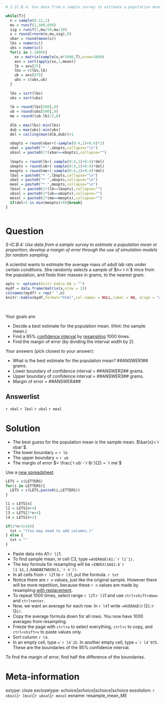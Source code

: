 ```r
# S-IC.B.4: Use data from a sample survey to estimate a population mean or proportion; develop a margin of error through the use of simulation models for random sampling.

while(T){
  n = sample(8:12,1)
  mu = runif(1,400,600)
  sig = runif(1,mu/50,mu/10)
  x = round(rnorm(n,mu,sig),0)
  xbar = round(mean(x))
  lbs = numeric()
  ubs = numeric()
  for(i in 1:1000){
    xx = matrix(sample(x,n*1000,T),nrow=1000)
    avs = sort(apply(xx,1,mean))
    lb = avs[25]
    lbs = c(lbs,lb)
    ub = avs[975]
    ubs = c(ubs,ub)
  }
  
  lbs = sort(lbs)
  ubs = sort(ubs)
  
  lb = round(lbs[500],0)
  ub = round(ubs[500],0)
  me = round((ub-lb)/2,0)
  
  dlb = max(lbs)-min(lbs)
  dub = max(ubs)-min(ubs)
  del = ceiling(max(dlb,dub))+1
  
  xbopts = round(xbar+(-sample(0:4,1)+0:4)*2)
  xbal = paste0("* ",xbopts,collapse="\n")
  xbsol = paste0(1*(xbar==xbopts),collapse="")
  
  lbopts = round(lb+(-sample(0:4,1)+0:4)*del)
  ubopts = round(ub+(-sample(0:4,1)+0:4)*del)
  meopts = round(me+(-sample(0:4,1)+0:4)*del)
  lbal = paste0("* ",lbopts,collapse="\n")
  ubal = paste0("* ",ubopts,collapse="\n")
  meal = paste0("* ",meopts,collapse="\n")
  lbsol = paste0(1*(lb==lbopts),collapse="")
  ubsol = paste0(1*(ub==ubopts),collapse="")
  mesol = paste0(1*(me==meopts),collapse="")
  if(del>1 && min(meopts)>0){break}
}



```

Question
========

*S-IC.B.4: Use data from a sample survey to estimate a population mean or proportion; develop a margin of error through the use of simulation models for random sampling.*

A scientist wants to estimate the average mass of adult lab rats under certain conditions. She randomly selects a sample of $n=`r n`$ mice from the population, and finds their masses in grams, to the nearest gram.

<style type="text/css" rel="stylesheet">
.bordered-table {
    border-collapse: collapse;
    border-spacing: 0;
    border:2px solid #000000;
}
.bordered-table th {
    border:2px solid #000000;
    padding: 4px;
}
.bordered-table td{
    border:2px solid #000000;
    padding: 4px;
}
</style>

```r
opts <- options(knitr.kable.NA = "")
mydf = data.frame(matrix(x,nrow = 1))
colnames(mydf) = rep(" ",n)
knitr::kable(mydf,format="html",col.names = NULL,label = NA, align = "c",row.names=F,table.attr='class="bordered-table"')
```
\

Your goals are:

* Decide a best estimate for the population mean. (Hint: the sample mean.)
* Find a 95% [confidence interval](https://en.wikipedia.org/wiki/Confidence_interval) by [resampling](https://en.wikipedia.org/wiki/Resampling_(statistics)#Bootstrap) 1000 times.
* Find the margin of error (by dividing the interval width by 2).

Your answers (pick closest to your answer):

* What is the best estimate for the population mean? ##ANSWER1## grams.
* Lower boundary of confidence interval = ##ANSWER2## grams.
* Upper boundary of confidence interval = ##ANSWER3## grams.
* Margin of error = ##ANSWER4##


Answerlist
--------

`r xbal`
`r lbal`
`r ubal`
`r meal`



Solution
========

* The best guess for the population mean is the sample mean. $\bar{x}=`r xbar`$.
* The lower boundary = `r lb`
* The upper boundary = `r ub`
* The margin of error $= \frac{`r ub`-`r lb`}{2} = `r me`$

Use a [new spreadsheet](https://sheets.new).

```r
LETS = c(LETTERS)
for(i in LETTERS){
  LETS = c(LETS,paste0(i,LETTERS))
}

l1 = LETS[n]
l2 = LETS[n+4]
l3 = LETS[2*n+4]
l4 = LETS[n+2]

if(2*n+3>26){
  txt = "(You may need to add columns.)"
} else {
  txt = ""
}
```

* Paste data into A1:`r l1`1.
* To find sample mean, in cell C3, type ``=AVERAGE(A1:`r l1`1)``.
* The key formula for resampling will be ``=INDEX($A$1:$`r l1`$1,1,RANDBETWEEN(1,`r n`))``.
* In all cells from `r l2`1 to `r l3`1, put the formula. `r txt`
* Notice there are `r n` values, just like the original sample. However there will be more repetition, because these `r n` values are made by resampling [with replacement](https://en.wikipedia.org/wiki/Sampling_(statistics)#Replacement_of_selected_units).
* To repeat 1000 times, select range `r l2`1:`r l3`1 and use `ctrl+shift+down` and `ctrl+enter`.
* Now, we want an average for each row. In `r l4`1 write `=AVERAGE(`r l2`1:`r l3`1)`.
* Copy the average formula down for all rows. You now have 1000 averages from resampling.
* Freeze the page with `ctrl+a` to select everything, `ctrl+c` to copy, and `ctrl+shift+v` to paste values only.
* Sort column `r l4`.
* In an empty cell, type ``=`r l4`25``. In another empty cell, type ``=`r l4`975``. These are the boundaries of the 95%  confidence interval.

To find the margin of error, find half the difference of the boundaries.


Meta-information
================
extype: cloze
exclozetype: schoice|schoice|schoice|schoice
exsolution: `r xbsol`|`r lbsol`|`r ubsol`|`r mesol`
exname: resample_mean_ME